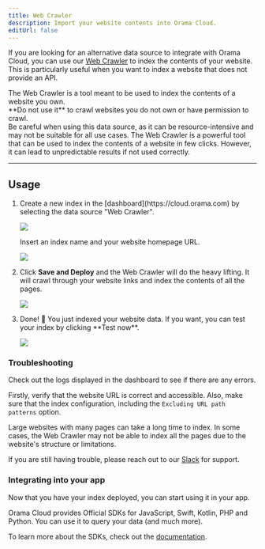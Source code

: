 ```yaml
---
title: Web Crawler
description: Import your website contents into Orama Cloud.
editUrl: false
---
```


If you are looking for an alternative data source to integrate with Orama Cloud, you can use our <a href="https://cloud.orama.com/indexes/create/from-website" target="_blank">Web Crawler</a> to index the contents of your website. This is particularly useful when you want to index a website that does not provide an API.

<Aside type="note">
The Web Crawler is a tool meant to be used to index the contents of a website you own. <br />
**Do not use it** to crawl websites you do not own or have permission to crawl. 
</Aside>

<Aside type="caution">
Be careful when using this data source, as it can be resource-intensive and may not be suitable for all use cases. The Web Crawler is a powerful tool that can be used to index the contents of a website in few clicks. However, it can lead to unpredictable results if not used correctly. 
</Aside>

---

## Usage

<Steps>
<ol>
    <li>
      <p class="pl-10">Create a new index in the [dashboard](https://cloud.orama.com) by selecting the data source "Web Crawler".</p>
      <img
        src="https://placehold.co/800x400"
        class="mx-10"
      />
      <p class="pl-10">Insert an index name and your website homepage URL.</p>
      <img
        src="https://placehold.co/800x400"
        class="mx-10"
      />
    </li>
    <li>
      <p class="pl-10">Click <b>Save and Deploy</b> and the Web Crawler will do the heavy lifting. It will crawl through your website links and index the contents of all the pages.</p>
      <img
        src="https://placehold.co/800x400"
        class="mx-10"
      />
    </li>
    <li>
      <p class="pl-10">Done! 🎉 You just indexed your website data. If you want, you can test your index by clicking **Test now**.</p>
      <img
        src="https://placehold.co/800x400"
        class="mx-10"
      />
    </li>
</ol>
</Steps>

### Troubleshooting

Check out the logs displayed in the dashboard to see if there are any errors. 

Firstly, verify that the website URL is correct and accessible. Also, make sure that the index configuration, including the `Excluding URL path patterns` option. 

Large websites with many pages can take a long time to index. In some cases, the Web Crawler may not be able to index all the pages due to the website's structure or limitations.

If you are still having trouble, please reach out to our [Slack](https://orama.to/slack) for support.

### Integrating into your app

Now that you have your index deployed, you can start using it in your app.

Orama Cloud provides Official SDKs for JavaScript, Swift, Kotlin, PHP and Python. You can use it to query your data (and much more).

To learn more about the SDKs, check out the [documentation](/cloud/integrating-orama-cloud/official-sdk).
